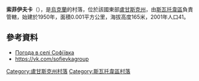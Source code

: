 {{coord|49|37|40|N|38|1|45|E|scale:100000|display=title}}

'''索菲伊夫卡'''（{{lang-uk|Софіївка}}），是[[烏克蘭|烏克蘭]]的村落，位於該國東部[[盧甘斯克州|盧甘斯克州]]，由[[斯瓦托韋區|斯瓦托韋區]]負責管轄，始建於1950年，面積0.001平方公里，海拔高度165米，2001年人口41。

==參考資料==
* [http://weather.in.ua/ua/lyganskaja/24647 Погода в селі Софіївка] {{Wayback|url=http://weather.in.ua/ua/lyganskaja/24647 |date=20160305090343 }}
* [https://vk.com/selo_sofievka https://vk.com/sofievkagroup]

{{DEFAULTSORT:Софіївка}}
[[Category:盧甘斯克州村落|Category:盧甘斯克州村落]]
[[Category:斯瓦托韋區村落|Category:斯瓦托韋區村落]]


{{Luhansk-geo-stub}}